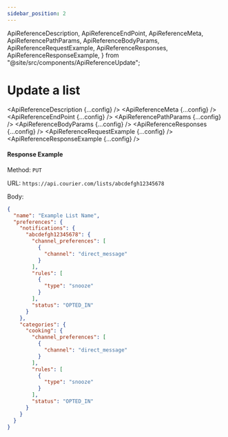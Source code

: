 ```yaml
---
sidebar_position: 2
---
```


  ApiReferenceDescription,
  ApiReferenceEndPoint,
  ApiReferenceMeta,
  ApiReferencePathParams,
  ApiReferenceBodyParams,
  ApiReferenceRequestExample,
  ApiReferenceResponses,
  ApiReferenceResponseExample,
} from "@site/src/components/ApiReferenceUpdate";

# Update a list

<ApiReferenceDescription {...config} />
<ApiReferenceMeta {...config} />
<ApiReferenceEndPoint {...config} />
<ApiReferencePathParams {...config} />
<ApiReferenceBodyParams {...config} />
<ApiReferenceResponses {...config} />
<ApiReferenceRequestExample {...config} />
<ApiReferenceResponseExample {...config} />

#### Response Example

Method: `PUT`

URL: `https://api.courier.com/lists/abcdefgh12345678`

Body:
​

```json
{
  "name": "Example List Name",
  "preferences": {
    "notifications": {
      "abcdefgh12345678": {
        "channel_preferences": [
          {
            "channel": "direct_message"
          }
        ],
        "rules": [
          {
            "type": "snooze"
          }
        ],
        "status": "OPTED_IN"
      }
    },
    "categories": {
      "cooking": {
        "channel_preferences": [
          {
            "channel": "direct_message"
          }
        ],
        "rules": [
          {
            "type": "snooze"
          }
        ],
        "status": "OPTED_IN"
      }
    }
  }
}
```
